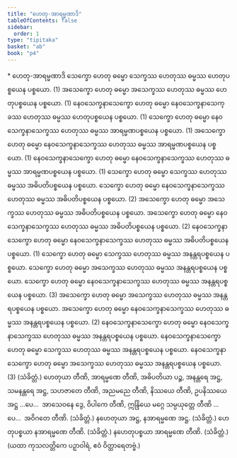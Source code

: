 ```yaml
---
title: "ဟေတု-အာရမ္မဏာဒိ"
tableOfContents: false
sidebar:
  order: 1
type: "tipitaka"
basket: "ab"
book: "p4"
---
```



<DynamicBreadcrumb />

<Paragraph type="center" book="p4">
* ဟေတု-အာရမ္မဏာဒိ
</Paragraph>

<Division number="148" book="p4" e="ch" v="39" p="517">

<Paragraph number="525" book="p4">
သေက္ခော ဟေတု ဓမ္မော သေက္ခဿ ဟေတုဿ ဓမ္မဿ ဟေတုပစ္စယေန ပစ္စယော. (1)
</Paragraph>

<Paragraph number="526" book="p4">
အသေက္ခော ဟေတု ဓမ္မော အသေက္ခဿ ဟေတုဿ ဓမ္မဿ ဟေတုပစ္စယေန ပစ္စယော. (1)
</Paragraph>

<Paragraph number="527" book="p4">
နေဝသေက္ခနာသေက္ခော ဟေတု ဓမ္မော နေဝသေက္ခနာသေက္ခဿ ဟေတုဿ ဓမ္မဿ ဟေတုပစ္စယေန ပစ္စယော. (1)
</Paragraph>

</Division>
<Division number="149" book="p4" e="ch" v="39" p="517">

<Paragraph number="528" book="p4">
သေက္ခော ဟေတု ဓမ္မော နေဝသေက္ခနာသေက္ခဿ ဟေတုဿ ဓမ္မဿ အာရမ္မဏပစ္စယေန ပစ္စယော. (1)
</Paragraph>

<Paragraph number="529" book="p4">
အသေက္ခော ဟေတု ဓမ္မော နေဝသေက္ခနာသေက္ခဿ ဟေတုဿ ဓမ္မဿ အာရမ္မဏပစ္စယေန ပစ္စယော. (1)
</Paragraph>

<Paragraph number="530" book="p4">
နေဝသေက္ခနာသေက္ခော ဟေတု ဓမ္မော နေဝသေက္ခနာသေက္ခဿ ဟေတုဿ ဓမ္မဿ အာရမ္မဏပစ္စယေန ပစ္စယော. (1)
</Paragraph>

</Division>
<Division number="150" book="p4" e="ch" v="39" p="518">

<Paragraph number="531" book="p4">
သေက္ခော ဟေတု ဓမ္မော သေက္ခဿ ဟေတုဿ ဓမ္မဿ အဓိပတိပစ္စယေန ပစ္စယော. သေက္ခော ဟေတု ဓမ္မော နေဝသေက္ခနာသေက္ခဿ ဟေတုဿ ဓမ္မဿ အဓိပတိပစ္စယေန ပစ္စယော. (2)
</Paragraph>

<Paragraph number="532" book="p4">
အသေက္ခော ဟေတု ဓမ္မော အသေက္ခဿ ဟေတုဿ ဓမ္မဿ အဓိပတိပစ္စယေန ပစ္စယော. အသေက္ခော ဟေတု ဓမ္မော နေဝသေက္ခနာသေက္ခဿ ဟေတုဿ ဓမ္မဿ အဓိပတိပစ္စယေန ပစ္စယော. (2)
</Paragraph>

<Paragraph number="533" book="p4">
နေဝသေက္ခနာသေက္ခော ဟေတု ဓမ္မော နေဝသေက္ခနာသေက္ခဿ ဟေတုဿ ဓမ္မဿ အဓိပတိပစ္စယေန ပစ္စယော. (1)
</Paragraph>

</Division>
<Division number="151" book="p4" e="ch" v="39" p="518">

<Paragraph number="534" book="p4">
သေက္ခော ဟေတု ဓမ္မော သေက္ခဿ ဟေတုဿ ဓမ္မဿ အနန္တရပစ္စယေန ပစ္စယော. သေက္ခော ဟေတု ဓမ္မော အသေက္ခဿ ဟေတုဿ ဓမ္မဿ အနန္တရပစ္စယေန ပစ္စယော. သေက္ခော ဟေတု ဓမ္မော နေဝသေက္ခနာသေက္ခဿ ဟေတုဿ ဓမ္မဿ အနန္တရပစ္စယေန ပစ္စယော. (3)
</Paragraph>

<Paragraph number="535" book="p4">
အသေက္ခော ဟေတု ဓမ္မော အသေက္ခဿ ဟေတုဿ ဓမ္မဿ အနန္တရပစ္စယေန ပစ္စယော. အသေက္ခော ဟေတု ဓမ္မော နေဝသေက္ခနာသေက္ခဿ ဟေတုဿ ဓမ္မဿ အနန္တရပစ္စယေန ပစ္စယော. (2)
</Paragraph>

<Paragraph number="536" book="p4">
နေဝသေက္ခနာသေက္ခော ဟေတု ဓမ္မော နေဝသေက္ခနာသေက္ခဿ ဟေတုဿ ဓမ္မဿ အနန္တရပစ္စယေန ပစ္စယော. နေဝသေက္ခနာသေက္ခော ဟေတု ဓမ္မော သေက္ခဿ ဟေတုဿ ဓမ္မဿ အနန္တရပစ္စယေန ပစ္စယော. နေဝသေက္ခနာသေက္ခော ဟေတု ဓမ္မော အသေက္ခဿ ဟေတုဿ ဓမ္မဿ အနန္တရပစ္စယေန ပစ္စယော. (3) (သံခိတ္တံ.)
</Paragraph>

</Division>
<Division number="152" book="p4" e="ch" v="39" p="518">

<Paragraph number="537" book="p4">
ဟေတုယာ တီဏိ, အာရမ္မဏေ တီဏိ, အဓိပတိယာ ပဉ္စ, အနန္တရေ အဋ္ဌ, သမနန္တရေ အဋ္ဌ, သဟဇာတေ တီဏိ, အညမညေ တီဏိ, နိဿယေ တီဏိ, ဥပနိဿယေ အဋ္ဌ …ပေ…  အာသေဝနေ ဒွေ, ဝိပါကေ တီဏိ, ဣန္ဒြိယေ မဂ္ဂေ သမ္ပယုတ္တေ တီဏိ …ပေ…  အဝိဂတေ တီဏိ. (သံခိတ္တံ.)
</Paragraph>

<Paragraph number="538" book="p4">
နဟေတုယာ အဋ္ဌ, နအာရမ္မဏေ အဋ္ဌ. (သံခိတ္တံ.)
</Paragraph>

<Paragraph number="539" book="p4">
ဟေတုပစ္စယာ နအာရမ္မဏေ တီဏိ. (သံခိတ္တံ.)
</Paragraph>

<Paragraph number="540" book="p4">
နဟေတုပစ္စယာ အာရမ္မဏေ တီဏိ. (သံခိတ္တံ.)
</Paragraph>

<Paragraph number="541" book="p4">
(ယထာ ကုသလတ္တိကေ ပဉှာဝါရံ, ဧဝံ ဝိတ္ထာရေတဗ္ဗံ.)
</Paragraph>
</Division>